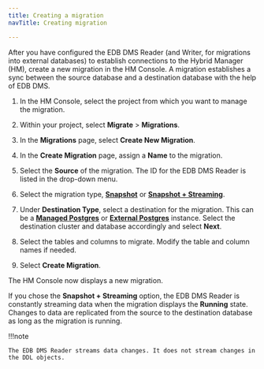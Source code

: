 ```yaml
---
title: Creating a migration
navTitle: Creating migration

---
```


After you have configured the EDB DMS Reader (and Writer, for migrations into external databases) to establish connections to the Hybrid Manager (HM), create a new migration in the HM Console. A migration establishes a sync between the source database and a destination database with the help of EDB DMS.

1.  In the HM Console, select the project from which you want to manage the migration.

2.  Within your project, select **Migrate** > **Migrations**. 

3.  In the **Migrations** page, select **Create New Migration**. 

4.  In the **Create Migration** page, assign a **Name** to the migration. 

5.  Select the **Source** of the migration. The ID for the EDB DMS Reader is listed in the drop-down menu.

6.  Select the migration type, [**Snapshot**](../terminology.mdx#snapshot-migration) or [**Snapshot + Streaming**](../terminology.mdx#snapshot--streaming-migration).

7.  Under **Destination Type**, select a destination for the migration. This can be a [**Managed Postgres**](../terminology.mdx#managed-postgres) or [**External Postgres**](../terminology.mdx#external-postgres) instance. Select the destination cluster and database accordingly and select **Next**.

8.  Select the tables and columns to migrate. Modify the table and column names if needed.

9.  Select **Create Migration**.

The HM Console now displays a new migration.

If you chose the **Snapshot + Streaming** option, the EDB DMS Reader is constantly streaming data when the migration displays the **Running** state. Changes to data are replicated from the source to the destination database as long as the migration is running. 

!!!note

    The EDB DMS Reader streams data changes. It does not stream changes in the DDL objects.
